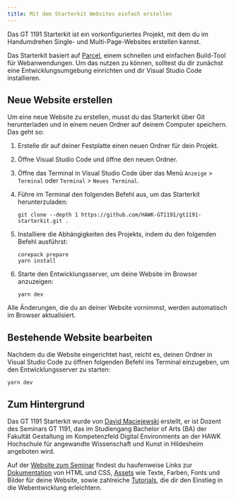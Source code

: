 ```yaml
---
title: Mit dem Starterkit Websites einfach erstellen
---
```



<Lead>
  Das GT 1191 Starterkit ist ein vorkonfiguriertes Projekt, mit dem du im
  Handumdrehen Single- und Multi-Page-Websites erstellen kannst.
</Lead>

Das Starterkit basiert auf [Parcel](https://parceljs.dev/), einem schnellen und einfachen Build-Tool für Webanwendungen. Um das nutzen zu können, solltest du dir zunächst eine Entwicklungs&#xAD;umgebung einrichten und dir Visual Studio Code installieren.

<CardGrid>
  <LinkCard
    title='Entwicklungs&#xAD;umgebung einrichten'
    href='/guides/setup'
  />
  <LinkCard
    title='Visual Studio Code installieren'
    href='https://hawk-gt1191.de/tutorials/website-mit-visual-studio-code'
  />
</CardGrid>

## Neue Website erstellen

Um eine neue Website zu erstellen, musst du das Starterkit über Git herunterladen und in einem neuen Ordner auf deinem Computer speichern. Das geht so:

<Steps>

1. Erstelle dir auf deiner Festplatte einen neuen Ordner für dein Projekt.

2. Öffne Visual Studio Code und öffne den neuen Ordner.

3. Öffne das Terminal in Visual Studio Code über das Menü `Anzeige` > `Terminal` oder `Terminal` > `Neues Terminal`.

4. Führe im Terminal den folgenden Befehl aus, um das Starterkit herunterzuladen:

   ```shell
   git clone --depth 1 https://github.com/HAWK-GT1191/gt1191-starterkit.git .
   ```

5. Installiere die Abhängigkeiten des Projekts, indem du den folgenden Befehl ausführst:

   ```shell
   corepack prepare
   yarn install
   ```

6. Starte den Entwicklungsserver, um deine Website im Browser anzuzeigen:

   ```shell
   yarn dev
   ```

</Steps>

Alle Änderungen, die du an deiner Website vornimmst, werden automatisch im Browser aktualisiert.

## Bestehende Website bearbeiten

Nachdem du die Website eingerichtet hast, reicht es, deinen Ordner in Visual Studio Code zu öffnen folgenden Befehl ins Terminal einzugeben, um den Entwicklungsserver zu starten:

```shell
yarn dev
```

## Zum Hintergrund

Das GT 1191 Starterkit wurde von [David Maciejewski](https://threads.com/@macx) erstellt, er ist Dozent des Seminars GT 1191, das im Studiengang Bachelor of Arts (BA) der Fakultät Gestaltung im Kompetenzfeld Digital Environments an der HAWK Hochschule für angewandte Wissenschaft und Kunst in Hildesheim angeboten wird.

Auf der [Website zum Seminar](https://hawk-gt1191.de) findest du haufenweise Links zur [Dokumentation](https://hawk-gt1191.de/dokumentation) von HTML und CSS, [Assets](https://hawk-gt1191.de/assets) wie Texte, Farben, Fonts und Bilder für deine Website, sowie zahlreiche [Tutorials](https://hawk-gt1191.de/tutorials), die dir den Einstieg in die Webentwicklung erleichtern.
